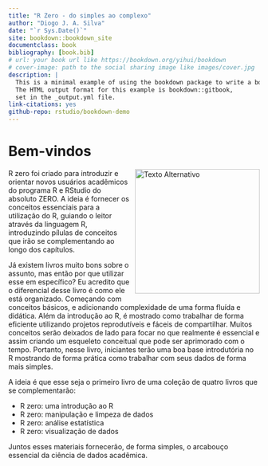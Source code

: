 ```yaml
--- 
title: "R Zero - do simples ao complexo"
author: "Diogo J. A. Silva"
date: "`r Sys.Date()`"
site: bookdown::bookdown_site
documentclass: book
bibliography: [book.bib]
# url: your book url like https://bookdown.org/yihui/bookdown
# cover-image: path to the social sharing image like images/cover.jpg
description: |
  This is a minimal example of using the bookdown package to write a book.
  The HTML output format for this example is bookdown::gitbook,
  set in the _output.yml file.
link-citations: yes
github-repo: rstudio/bookdown-demo
---
```


# Bem-vindos

<img src="img/capa_R_zero_intro.png" alt="Texto Alternativo" style="width: 250px; float: right; margin: 0px 0px 10px 10px;">

R zero foi criado para introduzir e orientar novos usuários acadêmicos do programa R e RStudio do absoluto ZERO. A ideia é fornecer os conceitos essenciais para a utilização do R, guiando o leitor através da linguagem R, introduzindo pílulas de conceitos que irão se complementando ao longo dos capítulos.

Já existem livros muito bons sobre o assunto, mas então por que utilizar esse em específico? Eu acredito que o diferencial desse livro é como ele está organizado. Começando com conceitos básicos, e adicionando complexidade de uma forma fluída e didática. Além da introdução ao R, é mostrado como trabalhar de forma eficiente utilizando projetos reprodutíveis e fáceis de compartilhar. Muitos conceitos serão deixados de lado para focar no que realmente é essencial e assim criando um esqueleto conceitual que pode ser aprimorado com o tempo. Portanto, nesse livro, iniciantes terão uma boa base introdutória no R mostrando de forma prática como trabalhar com seus dados de forma mais simples.

A ideia é que esse seja o primeiro livro de uma coleção de quatro livros que se complementarão:

  - R zero: uma introdução ao R
  - R zero: manipulação e limpeza de dados
  - R zero: análise estatística
  - R zero: visualização de dados
  
Juntos esses materiais fornecerão, de forma simples, o arcabouço essencial da ciência de dados acadêmica.
  
